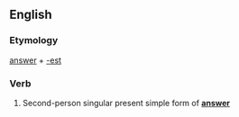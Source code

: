 ==English==

===Etymology===
[[answer]] + [[-est]]

===Verb===
{{infl|en|verb form}}

# {{archaic}} Second-person singular present simple form of '''[[answer]]'''